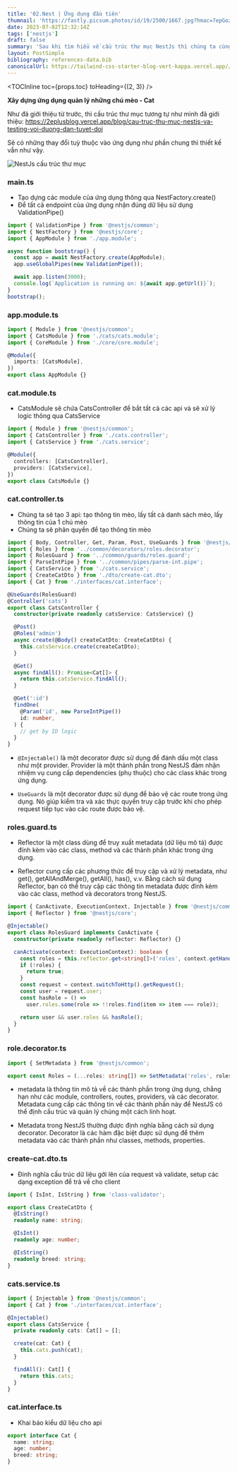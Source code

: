 ```yaml
---
title: '02.Nest | Ứng dụng đầu tiên'
thumnail: 'https://fastly.picsum.photos/id/19/2500/1667.jpg?hmac=7epGozH4QjToGaBf_xb2HbFTXoV5o8n_cYzB7I4lt6g'
date: 2023-07-02T12:32:14Z
tags: ['nestjs']
draft: false
summary: 'Sau khi tìm hiểu về cấu trúc thư mục NestJs thì chúng ta cùng đi vào tạo 1 ứng dụng để biết được luồng chạy của request và cách server sử lý request'
layout: PostSimple
bibliography: references-data.bib
canonicalUrl: https://tailwind-css-starter-blog-vert-kappa.vercel.app//blog/new-features-in-v1/
---
```


<TOCInline toc={props.toc} toHeading={(2, 3)} />

**Xây dựng ứng dụng quản lý những chú mèo - Cat**

Như đã giới thiệu từ trước, thì cấu trúc thư mục tương tự như mình đã giới thiệu: https://2eplusblog.vercel.app/blog/cau-truc-thu-muc-nestjs-va-testing-voi-duong-dan-tuyet-doi

Sẽ có những thay đổi tuỳ thuộc vào ứng dụng như phần chung thì thiết kế vẫn như vậy.

![NestJs cấu trúc thư mục](https://xlafgkujgoaelkhxzzpo.supabase.co/storage/v1/object/public/post/nestjs-ung-dung-dau-tien)

### main.ts

- Tạo dựng các module của ứng dụng thông qua NestFactory.create()
- Để tất cả endpoint của ứng dụng nhận đúng dữ liệu sử dụng ValidationPipe()

```TYPESCRIPT
import { ValidationPipe } from '@nestjs/common';
import { NestFactory } from '@nestjs/core';
import { AppModule } from './app.module';

async function bootstrap() {
  const app = await NestFactory.create(AppModule);
  app.useGlobalPipes(new ValidationPipe());

  await app.listen(3000);
  console.log(`Application is running on: ${await app.getUrl()}`);
}
bootstrap();
```

### app.module.ts

```TYPESCRIPT
import { Module } from '@nestjs/common';
import { CatsModule } from './cats/cats.module';
import { CoreModule } from './core/core.module';

@Module({
  imports: [CatsModule],
})
export class AppModule {}
```

### cat.module.ts

- CatsModule sẽ chứa CatsController để bắt tất cả các api và sẽ xử lý logic thông qua CatsService

```TYPESCRIPT
import { Module } from '@nestjs/common';
import { CatsController } from './cats.controller';
import { CatsService } from './cats.service';

@Module({
  controllers: [CatsController],
  providers: [CatsService],
})
export class CatsModule {}
```

### cat.controller.ts

- Chúng ta sẽ tạo 3 api: tạo thông tin mèo, lấy tất cả danh sách mèo, lấy thông tin của 1 chú mèo
- Chúng ta sẽ phân quyền để tạo thông tin mèo

```TYPESCRIPT
import { Body, Controller, Get, Param, Post, UseGuards } from '@nestjs/common';
import { Roles } from '../common/decorators/roles.decorator';
import { RolesGuard } from '../common/guards/roles.guard';
import { ParseIntPipe } from '../common/pipes/parse-int.pipe';
import { CatsService } from './cats.service';
import { CreateCatDto } from './dto/create-cat.dto';
import { Cat } from './interfaces/cat.interface';

@UseGuards(RolesGuard)
@Controller('cats')
export class CatsController {
  constructor(private readonly catsService: CatsService) {}

  @Post()
  @Roles('admin')
  async create(@Body() createCatDto: CreateCatDto) {
    this.catsService.create(createCatDto);
  }

  @Get()
  async findAll(): Promise<Cat[]> {
    return this.catsService.findAll();
  }

  @Get(':id')
  findOne(
    @Param('id', new ParseIntPipe())
    id: number,
  ) {
    // get by ID logic
  }
}
```

- `@Injectable()` là một decorator được sử dụng để đánh dấu một class như một provider. Provider là một thành phần trong NestJS đảm nhận nhiệm vụ cung cấp dependencies (phụ thuộc) cho các class khác trong ứng dụng.

- `UseGuards` là một decorator được sử dụng để bảo vệ các route trong ứng dụng. Nó giúp kiểm tra và xác thực quyền truy cập trước khi cho phép request tiếp tục vào các route được bảo vệ.

### roles.guard.ts

- Reflector là một class dùng để truy xuất metadata (dữ liệu mô tả) được đính kèm vào các class, method và các thành phần khác trong ứng dụng.

- Reflector cung cấp các phương thức để truy cập và xử lý metadata, như get(), getAllAndMerge(), getAll(), has(), v.v. Bằng cách sử dụng Reflector, bạn có thể truy cập các thông tin metadata được đính kèm vào các class, method và decorators trong NestJS.

```TYPESCRIPT
import { CanActivate, ExecutionContext, Injectable } from '@nestjs/common';
import { Reflector } from '@nestjs/core';

@Injectable()
export class RolesGuard implements CanActivate {
  constructor(private readonly reflector: Reflector) {}

  canActivate(context: ExecutionContext): boolean {
    const roles = this.reflector.get<string[]>('roles', context.getHandler());
    if (!roles) {
      return true;
    }
    const request = context.switchToHttp().getRequest();
    const user = request.user;
    const hasRole = () =>
      user.roles.some(role => !!roles.find(item => item === role));

    return user && user.roles && hasRole();
  }
}
```

### role.decorator.ts

```TYPESCRIPT
import { SetMetadata } from '@nestjs/common';

export const Roles = (...roles: string[]) => SetMetadata('roles', roles);
```

- metadata là thông tin mô tả về các thành phần trong ứng dụng, chẳng hạn như các module, controllers, routes, providers, và các decorator. Metadata cung cấp các thông tin về các thành phần này để NestJS có thể định cấu trúc và quản lý chúng một cách linh hoạt.

- Metadata trong NestJS thường được định nghĩa bằng cách sử dụng decorator. Decorator là các hàm đặc biệt được sử dụng để thêm metadata vào các thành phần như classes, methods, properties.

### create-cat.dto.ts

- Đinh nghĩa cấu trúc dữ liệu gởi lên của request và validate, setup các dạng exception để trả về cho client

```TYPESCRIPT
import { IsInt, IsString } from 'class-validator';

export class CreateCatDto {
  @IsString()
  readonly name: string;

  @IsInt()
  readonly age: number;

  @IsString()
  readonly breed: string;
}
```

### cats.service.ts

```TYPESCRIPT
import { Injectable } from '@nestjs/common';
import { Cat } from './interfaces/cat.interface';

@Injectable()
export class CatsService {
  private readonly cats: Cat[] = [];

  create(cat: Cat) {
    this.cats.push(cat);
  }

  findAll(): Cat[] {
    return this.cats;
  }
}
```

### cat.interface.ts

- Khai báo kiểu dữ liệu cho api

```TYPESCRIPT
export interface Cat {
  name: string;
  age: number;
  breed: string;
}
```
